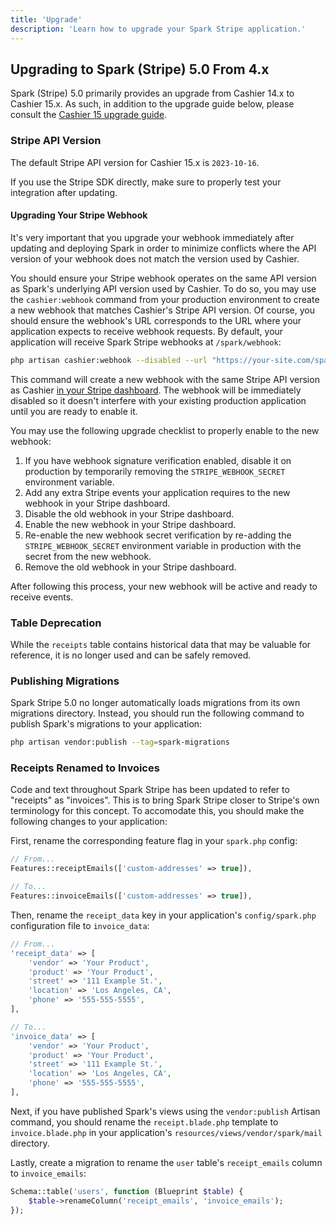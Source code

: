 ```yaml
---
title: 'Upgrade'
description: 'Learn how to upgrade your Spark Stripe application.'
---
```


## Upgrading to Spark (Stripe) 5.0 From 4.x

Spark (Stripe) 5.0 primarily provides an upgrade from Cashier 14.x to Cashier 15.x. As such, in addition to the upgrade guide below, please consult the [Cashier 15 upgrade guide](https://github.com/laravel/cashier-stripe/blob/15.x/UPGRADE.md).

### Stripe API Version

The default Stripe API version for Cashier 15.x is `2023-10-16`.

If you use the Stripe SDK directly, make sure to properly test your integration after updating.

#### Upgrading Your Stripe Webhook

<Note>

It's very important that you upgrade your webhook immediately after updating and deploying Spark in order to minimize conflicts where the API version of your webhook does not match the version used by Cashier.
</Note>

You should ensure your Stripe webhook operates on the same API version as Spark's underlying API version used by Cashier. To do so, you may use the `cashier:webhook` command from your production environment to create a new webhook that matches Cashier's Stripe API version. Of course, you should ensure the webhook's URL corresponds to the URL where your application expects to receive webhook requests. By default, your application will receive Spark Stripe webhooks at `/spark/webhook`:

```bash
php artisan cashier:webhook --disabled --url "https://your-site.com/spark/webhook"
```

This command will create a new webhook with the same Stripe API version as Cashier [in your Stripe dashboard](https://dashboard.stripe.com/webhooks). The webhook will be immediately disabled so it doesn't interfere with your existing production application until you are ready to enable it.

You may use the following upgrade checklist to properly enable to the new webhook:

1. If you have webhook signature verification enabled, disable it on production by temporarily removing the `STRIPE_WEBHOOK_SECRET` environment variable.
2. Add any extra Stripe events your application requires to the new webhook in your Stripe dashboard.
3. Disable the old webhook in your Stripe dashboard.
4. Enable the new webhook in your Stripe dashboard.
5. Re-enable the new webhook secret verification by re-adding the `STRIPE_WEBHOOK_SECRET` environment variable in production with the secret from the new webhook.
6. Remove the old webhook in your Stripe dashboard.

After following this process, your new webhook will be active and ready to receive events.

### Table Deprecation

While the `receipts` table contains historical data that may be valuable for reference, it is no longer used and can be safely removed.

### Publishing Migrations

Spark Stripe 5.0 no longer automatically loads migrations from its own migrations directory. Instead, you should run the following command to publish Spark's migrations to your application:

```bash
php artisan vendor:publish --tag=spark-migrations
```

### Receipts Renamed to Invoices

Code and text throughout Spark Stripe has been updated to refer to "receipts" as "invoices". This is to bring Spark Stripe closer to Stripe's own terminology for this concept. To accomodate this, you should make the following changes to your application:

First, rename the corresponding feature flag in your `spark.php` config:

```php
// From...
Features::receiptEmails(['custom-addresses' => true]),

// To...
Features::invoiceEmails(['custom-addresses' => true]),
```

Then, rename the `receipt_data` key in your application's `config/spark.php` configuration file to `invoice_data`:

```php
// From...
'receipt_data' => [
    'vendor' => 'Your Product',
    'product' => 'Your Product',
    'street' => '111 Example St.',
    'location' => 'Los Angeles, CA',
    'phone' => '555-555-5555',
],

// To...
'invoice_data' => [
    'vendor' => 'Your Product',
    'product' => 'Your Product',
    'street' => '111 Example St.',
    'location' => 'Los Angeles, CA',
    'phone' => '555-555-5555',
],
```

Next, if you have published Spark's views using the `vendor:publish` Artisan command, you should rename the `receipt.blade.php` template to `invoice.blade.php` in your application's `resources/views/vendor/spark/mail` directory.

Lastly, create a migration to rename the `user` table's `receipt_emails` column to `invoice_emails`:

```php
Schema::table('users', function (Blueprint $table) {
    $table->renameColumn('receipt_emails', 'invoice_emails');
});
```
